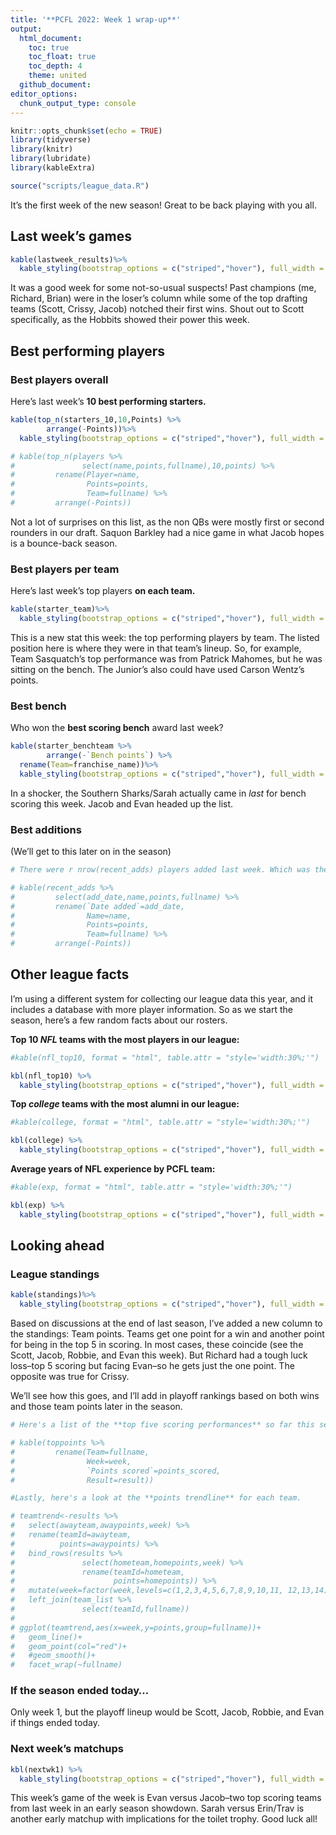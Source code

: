 ```yaml
---
title: '**PCFL 2022: Week 1 wrap-up**'
output:
  html_document:
    toc: true
    toc_float: true
    toc_depth: 4
    theme: united
  github_document:
editor_options: 
  chunk_output_type: console
---
```


```r
knitr::opts_chunk$set(echo = TRUE)
library(tidyverse)
library(knitr)
library(lubridate)
library(kableExtra)

source("scripts/league_data.R")

```

It's the first week of the new season! Great to be back playing with you all.

## Last week's games

```r
kable(lastweek_results)%>%
  kable_styling(bootstrap_options = c("striped","hover"), full_width = F, position = "left")
```

It was a good week for some not-so-usual suspects! Past champions (me, Richard, Brian) were in the loser's column while some of the top drafting teams (Scott, Crissy, Jacob) notched their first wins. Shout out to Scott specifically, as the Hobbits showed their power this week.

## Best performing players

### Best players overall
Here's last week's **10 best performing starters.** 

```r
kable(top_n(starters_10,10,Points) %>%
        arrange(-Points))%>%
  kable_styling(bootstrap_options = c("striped","hover"), full_width = F, position = "left")

# kable(top_n(players %>% 
#               select(name,points,fullname),10,points) %>%
#         rename(Player=name,
#                Points=points,
#                Team=fullname) %>%
#         arrange(-Points))
```

Not a lot of surprises on this list, as the non QBs were mostly first or second rounders in our draft. Saquon Barkley had a nice game in what Jacob hopes is a bounce-back season. 

### Best players per team
Here's last week's top players **on each team.**

```r
kable(starter_team)%>%
  kable_styling(bootstrap_options = c("striped","hover"), full_width = F, position = "left")
```

This is a new stat this week: the top performing players by team. The listed position here is where they were in that team's lineup. So, for example, Team Sasquatch's top performance was from Patrick Mahomes, but he was sitting on the bench. The Junior's also could have used Carson Wentz's points.

### Best bench
Who won the **best scoring bench** award last week?

```r
kable(starter_benchteam %>% 
        arrange(-`Bench points`) %>%
  rename(Team=franchise_name))%>%
  kable_styling(bootstrap_options = c("striped","hover"), full_width = F, position = "left")
```

In a shocker, the Southern Sharks/Sarah actually came in *last* for bench scoring this week. Jacob and Evan headed up the list.


### Best additions
(We'll get to this later on in the season)

```r
# There were r nrow(recent_adds) players added last week. Which was the **best new addition**?

# kable(recent_adds %>% 
#         select(add_date,name,points,fullname) %>%
#         rename(`Date added`=add_date,
#                Name=name,
#                Points=points,
#                Team=fullname) %>%
#         arrange(-Points))
```

## Other league facts

I'm using a different system for collecting our league data this year, and it includes a database with more player information. So as we start the season, here's a few random facts about our rosters.

**Top 10 *NFL* teams with the most players in our league:**

```r
#kable(nfl_top10, format = "html", table.attr = "style='width:30%;'")

kbl(nfl_top10) %>%
  kable_styling(bootstrap_options = c("striped","hover"), full_width = F, position = "left")
```

**Top *college* teams with the most alumni in our league:**

```r
#kable(college, format = "html", table.attr = "style='width:30%;'")

kbl(college) %>%
  kable_styling(bootstrap_options = c("striped","hover"), full_width = F, position = "left")
```

**Average years of NFL experience by PCFL team:**

```r
#kable(exp, format = "html", table.attr = "style='width:30%;'")

kbl(exp) %>%
  kable_styling(bootstrap_options = c("striped","hover"), full_width = F, position = "left")
```

## Looking ahead

### League standings

```r
kable(standings)%>%
  kable_styling(bootstrap_options = c("striped","hover"), full_width = F, position = "left")

```

Based on discussions at the end of last season, I've added a new column to the standings: Team points. Teams get one point for a win and another point for being in the top 5 in scoring. In most cases, these coincide (see the Scott, Jacob, Robbie, and Evan this week). But Richard had a tough luck loss--top 5 scoring but facing Evan--so he gets just the one point. The opposite was true for Crissy.

We'll see how this goes, and I'll add in playoff rankings based on both wins and those team points later in the season.

```r
# Here's a list of the **top five scoring performances** so far this season.

# kable(toppoints %>%
#         rename(Team=fullname,
#                Week=week,
#                `Points scored`=points_scored,
#                Result=result))
```


```r
#Lastly, here's a look at the **points trendline** for each team.

# teamtrend<-results %>%
#   select(awayteam,awaypoints,week) %>%
#   rename(teamId=awayteam,
#          points=awaypoints) %>%
#   bind_rows(results %>%
#               select(hometeam,homepoints,week) %>%
#               rename(teamId=hometeam,
#                      points=homepoints)) %>%
#   mutate(week=factor(week,levels=c(1,2,3,4,5,6,7,8,9,10,11, 12,13,14))) %>%
#   left_join(team_list %>%
#               select(teamId,fullname))
# 
# ggplot(teamtrend,aes(x=week,y=points,group=fullname))+
#   geom_line()+
#   geom_point(col="red")+
#   #geom_smooth()+
#   facet_wrap(~fullname)
```

### If the season ended today...

Only week 1, but the playoff lineup would be Scott, Jacob, Robbie, and Evan if things ended today.

### Next week's matchups

```r
kbl(nextwk1) %>%
  kable_styling(bootstrap_options = c("striped","hover"), full_width = F, position = "left")
```

This week's game of the week is Evan versus Jacob--two top scoring teams from last week in an early season showdown. Sarah versus Erin/Trav is another early matchup with implications for the toilet trophy. Good luck all!
